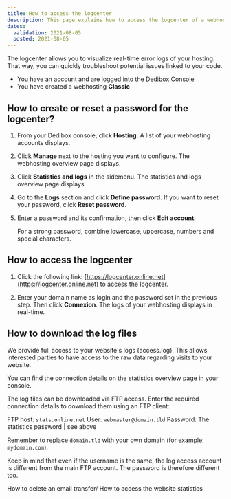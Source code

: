 ```yaml
---
title: How to access the logcenter
description: This page explains how to access the logcenter of a webhosting classic
dates:
  validation: 2021-08-05
  posted: 2021-08-05
---
```


The logcenter allows you to visualize real-time error logs of your hosting. That way, you can quickly troubleshoot potential issues linked to your code.

<Message type="requirement">

  - You have an account and are logged into the [Dedibox Console](https://console.online.net)
  - You have created a webhosting **Classic**

</Message>

## How to create or reset a password for the logcenter?

1. From your Dedibox console, click **Hosting**. A list of your webhosting accounts displays.

2. Click **Manage** next to the hosting you want to configure. The webhosting overview page displays.

3. Click **Statistics and logs** in the sidemenu. The statistics and logs overview page displays.

4. Go to the **Logs** section and click **Define password**. If you want to reset your password, click **Reset password**.

    <Lightbox src="scaleway_logcenter_define_password.png" alt="" />

5. Enter a password and its confirmation, then click **Edit account**. 

    <Message type="tip">

    For a strong password, combine lowercase, uppercase, numbers and special characters.

    </Message>

## How to access the logcenter

1. Click the following link: [https://logcenter.online.net](https://logcenter.online.net) to access the logcenter. 

2. Enter your domain name as login and the password set in the previous step. Then click **Connexion**. The logs of your webhosting displays in real-time.


## How to download the log files

We provide full access to your website's logs (access.log). This allows interested parties to have access to the raw data regarding visits to your website.

You can find the connection details on the statistics overview page in your console.

The log files can be downloaded via FTP access. Enter the required connection details to download them using an FTP client: 

FTP host: `stats.online.net`
User: `webmaster@domain.tld`
Password: The statistics password | see above

Remember to replace `domain.tld` with your own domain (for example: `mydomain.com`).

<Message type="tip">

Keep in mind that even if the username is the same, the log access account is different from the main FTP account. The password is therefore different too.

</Message>

<Navigation title="See Also">
  <PreviousButton to="/webhosting/classic/how-to/delete-email-transfer">How to delete an email transfer/</PreviousButton>
  <NextButton to="/webhosting/classic/how-to/access-statistics/">How to access the website statistics</NextButton>
</Navigation> 
